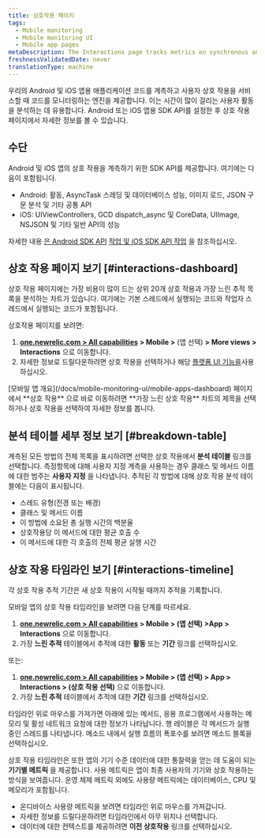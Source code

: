```yaml
---
title: 상호작용 페이지
tags:
  - Mobile monitoring
  - Mobile monitoring UI
  - Mobile app pages
metaDescription: The Interactions page tracks metrics on synchronous and asychronous code execution in mobile applications.
freshnessValidatedDate: never
translationType: machine
---
```


우리의 <InlinePopover type="mobile"/>Android 및 iOS 앱용 애플리케이션 코드를 계측하고 사용자 상호 작용을 서비스할 때 코드를 모니터링하는 엔진을 제공합니다. 이는 시간이 많이 걸리는 사용자 활동을 분석하는 데 유용합니다. Android 또는 iOS 앱용 SDK API를 설정한 후 상호 작용 페이지에서 자세한 정보를 볼 수 있습니다.

## 수단

Android 및 iOS 앱의 상호 작용을 계측하기 위한 SDK API를 제공합니다. 여기에는 다음이 포함됩니다.

* Android: 활동, AsyncTask 스레딩 및 데이터베이스 성능, 이미지 로드, JSON 구문 분석 및 기타 공통 API
* iOS: UIViewControllers, GCD dispatch_async 및 CoreData, UIImage, NSJSON 및 기타 일반 API의 성능

자세한 내용 [은 Android SDK API](/docs/mobile-sdk-api/android-api) [작업 및 iOS SDK API 작업](/docs/mobile-sdk-api/ios-api) 을 참조하십시오.

## 상호 작용 페이지 보기 [#interactions-dashboard]

상호 작용 페이지에는 가장 비용이 많이 드는 상위 20개 상호 작용과 가장 느린 추적 목록을 분석하는 차트가 있습니다. 여기에는 기본 스레드에서 실행되는 코드와 작업자 스레드에서 실행되는 코드가 포함됩니다.

상호작용 페이지를 보려면:

1. **[one.newrelic.com > All capabilities](https://one.newrelic.com/all-capabilities) > Mobile >** (앱 선택) **> More views > Interactions** 으로 이동합니다.
2. 자세한 정보로 드릴다운하려면 상호 작용을 선택하거나 해당 [플랫폼 UI 기능을](/docs/new-relic-solutions/new-relic-one/introduction-new-relic-platform)사용하십시오.

<Callout variant="tip">
  [모바일 앱 개요](/docs/mobile-monitoring-ui/mobile-apps-dashboard) 페이지에서 **상호 작용** 으로 바로 이동하려면 **가장 느린 상호 작용** 차트의 제목을 선택하거나 상호 작용을 선택하여 자세한 정보를 봅니다.
</Callout>

## 분석 테이블 세부 정보 보기 [#breakdown-table]

계측된 모든 방법의 전체 목록을 표시하려면 선택한 상호 작용에서 **분석 테이블** 링크를 선택합니다. 측정항목에 대해 사용자 지정 계측을 사용하는 경우 클래스 및 메서드 이름에 대한 범주는 **사용자 지정** 을 나타냅니다. 추적된 각 방법에 대해 상호 작용 분석 테이블에는 다음이 표시됩니다.

* 스레드 유형(전경 또는 배경)
* 클래스 및 메서드 이름
* 이 방법에 소요된 총 실행 시간의 백분율
* 상호작용당 이 메서드에 대한 평균 호출 수
* 이 메서드에 대한 각 호출의 전체 평균 실행 시간

## 상호 작용 타임라인 보기 [#interactions-timeline]

각 상호 작용 추적 기간은 새 상호 작용이 시작될 때까지 추적을 기록합니다.

모바일 앱의 상호 작용 타임라인을 보려면 다음 단계를 따르세요.

1. **[one.newrelic.com > All capabilities](https://one.newrelic.com/all-capabilities) > Mobile > (앱 선택) >App > Interactions** 으로 이동합니다.
2. 가장 **느린 추적** 테이블에서 추적에 대한 **활동** 또는 **기간** 링크를 선택하십시오.

또는:

1. **[one.newrelic.com > All capabilities](https://one.newrelic.com/all-capabilities) > Mobile > (앱 선택) > App > Interactions > (상호 작용 선택)** 으로 이동합니다.
2. 가장 **느린 추적** 테이블에서 추적에 대한 **기간** 링크를 선택하십시오.

타임라인 위로 마우스를 가져가면 아래에 있는 메서드, 응용 프로그램에서 사용하는 메모리 및 활성 네트워크 요청에 대한 정보가 나타납니다. 행 레이블은 각 메서드가 실행 중인 스레드를 나타냅니다. 메소드 내에서 실행 흐름의 폭포수를 보려면 메소드 블록을 선택하십시오.

상호 작용 타임라인은 또한 앱의 기기 수준 데이터에 대한 통찰력을 얻는 데 도움이 되는 **기기별 메트릭** 을 제공합니다. 사용 메트릭은 앱이 최종 사용자의 기기와 상호 작용하는 방식을 보여줍니다. 운영 체제 메트릭 외에도 사용량 메트릭에는 데이터베이스, CPU 및 메모리가 포함됩니다.

* 온디바이스 사용량 메트릭을 보려면 타임라인 위로 마우스를 가져갑니다.
* 자세한 정보를 드릴다운하려면 타임라인에서 아무 위치나 선택합니다.
* 데이터에 대한 컨텍스트를 제공하려면 **이전 상호작용** 링크를 선택하십시오.